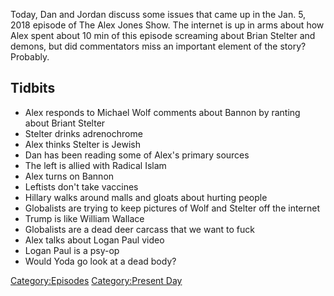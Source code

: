 {{DEFAULTSORT:
    #_EPISODE_0116:January 5, 2018
}}{{Episode
    | title           = January 5, 2018
    | caption         = Listen to this episode on [https://knowledgefight.libsyn.com/knowledge-fight-january-5-2018 Libsyn] [https://open.spotify.com/episode/4YmGpP6BeCe2UpUL2VIgsu Spotify], Read the [[Transcript/116: January 5, 2018|Unofficial Transcript]]
    | episodeNumber   = 116
    | length          = 02:21:05
    | airDate         = January 8, 2018
    | coverageDate    = January 5, 2018
    | episodeType     = [[:Category:Present Day|Present Day]]
    | appearance      = [[Michael Wolf]], [[Steve Bannon]], [[Brian Stelter]], [[William Wallace]], [[Logan Paul]]
    | previousEpisode = [[115: January 2, 2018]]
    | nextEpisode     = [[117: January 8, 2018]]
}}

{{Stub}}

Today, Dan and Jordan discuss some issues that came up in the Jan. 5, 2018 episode of The Alex Jones Show. The internet is up in arms about how Alex spent about 10 min of this episode screaming about Brian Stelter and demons, but did commentators miss an important element of the story? Probably.

==Tidbits==

*Alex responds to Michael Wolf comments about Bannon by ranting about Briant Stelter
*Stelter drinks adrenochrome
*Alex thinks Stelter is Jewish
*Dan has been reading some of Alex's primary sources
*The left is allied with Radical Islam
*Alex turns on Bannon
*Leftists don't take vaccines
*Hillary walks around malls and gloats about hurting people
*Globalists are trying to keep pictures of Wolf and Stelter off the internet
*Trump is like William Wallace
*Globalists are a dead deer carcass that we want to fuck
*Alex talks about Logan Paul video
*Logan Paul is a psy-op
*Would Yoda go look at a dead body?

[[Category:Episodes]]
[[Category:Present Day]]
